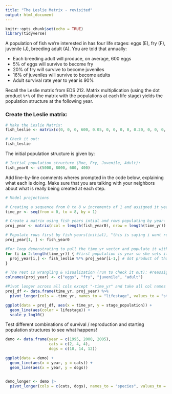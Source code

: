 ```yaml
---
title: "The Leslie Matrix - revisited"
output: html_document
---
```


```r
knitr::opts_chunk$set(echo = TRUE)
library(tidyverse)
```

A population of fish we're interested in has four life stages: eggs (E), fry (F), juvenile (J), breeding adult (A). You are told that annually:

- Each breeding adult will produce, on average, 600 eggs
- 5% of eggs will survive to become fry
- 20% of fry will survive to become juveniles
- 16% of juveniles will survive to become adults
- Adult survival rate year to year is 90%

Recall the Leslie matrix from EDS 212. Matrix multiplication (using the dot product `%*%` of the matrix with the populations at each life stage) yields the population structure at the following year. 

### Create the Leslie matrix:

```r
# Make the Leslie Matrix:
fish_leslie <- matrix(c(0, 0, 0, 600, 0.05, 0, 0, 0, 0, 0.20, 0, 0, 0, 0, 0.16, 0.9), nrow = 4, ncol = 4, byrow = TRUE)

# Check it out: 
fish_leslie
```

The initial population structure is given by: 
```r
# Initial population structure (Roe, Fry, Juvenile, Adult): 
fish_year0 <- c(5000, 8000, 600, 400)
```


Add line-by-line comments wheres prompted in the code below, explaining what each is doing. Make sure that you are talking with your neighbors about what is really being created at each step. 

```r
# Model projections

# Creating a sequence from 0 to 8 w increments of 1 and assigned it years
time_yr <- seq(from = 0, to = 8, by = 1)

# Create a matrix using fish years intial and rows populating by year- 9 rows , 4 cols
proj_year <- matrix(ncol = length(fish_year0), nrow = length(time_yr))

# Populate rows first by fish years(initial), "this is saying i want row 1 of proj year matrix to be populated by the initial condition of fish_year0" -allison
proj_year[1, ] <- fish_year0

#For loop demonstrating to pull the time_yr vector and populate it with projected years with rows first and assigning that with the corresponding col that will multiply but the projected year (-1- so populating first growth)
for (i in 2:length(time_yr)) { #first population is year so she sets it to 2
  proj_year[i,] <- fish_leslie %*% proj_year[i-1,] # dot product of that matrix of coefficients (that tell me expected change) and the row containing the population structure data from the previous cycle
}

# The rest is wrangling & visualization (run to check it out): #reassigning of porj year to :
colnames(proj_year) <- c("eggs", "fry", "juvenile", "adult")

#Pivot longer across all cols except "-time_yr" and take all col names and put those into single cols and take all values of thos cols and move it to a new one called stage population
proj_df <- data.frame(time_yr, proj_year) %>% 
  pivot_longer(cols = -time_yr, names_to = "lifestage", values_to = "stage_population")

ggplot(data = proj_df, aes(x = time_yr, y = stage_population)) +
  geom_line(aes(color = lifestage)) +
  scale_y_log10()

```

Test different combinations of survival / reproduction and starting population structures to see what happens! 

```r
demo <- data.frame(year = c(1995, 2000, 2005),
                   cats = c(2, 4, 4),
                   dogs = c(10, 14, 12))

ggplot(data = demo) + 
  geom_line(aes(x = year, y = cats)) +
  geom_line(aes(x = year, y = dogs)) 


demo_longer <- demo |>
  pivot_longer(cols = c(cats, dogs), names_to = "species", values_to = "count")
```

